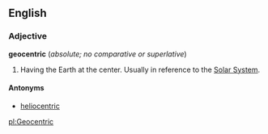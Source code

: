 ==English==
===Adjective===
'''geocentric''' (''absolute; no comparative or superlative'')

#Having the Earth at the center. Usually in reference to the [[Solar System]].

====Antonyms====
*[[heliocentric]]

[[pl:Geocentric]]